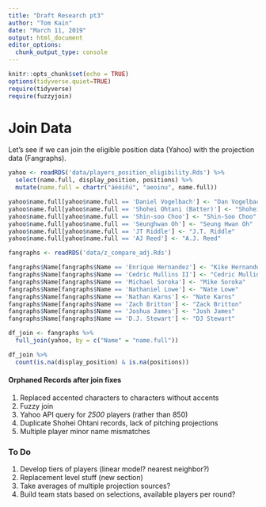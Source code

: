 ```yaml
---
title: "Draft Research pt3"
author: "Tom Kain"
date: "March 11, 2019"
output: html_document
editor_options: 
  chunk_output_type: console
---
```


```r
knitr::opts_chunk$set(echo = TRUE)
options(tidyverse.quiet=TRUE)
require(tidyverse)
require(fuzzyjoin)
```

# Join Data
Let's see if we can join the eligible position data (Yahoo) with the projection data (Fangraphs).

```r
yahoo <- readRDS('data/players_position_eligibility.Rds') %>%
  select(name.full, display_position, positions) %>%
  mutate(name.full = chartr("áéóíñú", "aeoinu", name.full))

yahoo$name.full[yahoo$name.full == 'Daniel Vogelbach'] <- "Dan Vogelbach"
yahoo$name.full[yahoo$name.full == 'Shohei Ohtani (Batter)'] <- "Shohei Ohtani"
yahoo$name.full[yahoo$name.full == 'Shin-soo Choo'] <- "Shin-Soo Choo"
yahoo$name.full[yahoo$name.full == 'Seunghwan Oh'] <- "Seung Hwan Oh"
yahoo$name.full[yahoo$name.full == 'JT Riddle'] <- "J.T. Riddle"
yahoo$name.full[yahoo$name.full == 'AJ Reed'] <- "A.J. Reed"

fangraphs <- readRDS('data/z_compare_adj.Rds')

fangraphs$Name[fangraphs$Name == 'Enrique Hernandez'] <- "Kike Hernandez"
fangraphs$Name[fangraphs$Name == 'Cedric Mullins II'] <- "Cedric Mullins"
fangraphs$Name[fangraphs$Name == 'Michael Soroka'] <- "Mike Soroka"
fangraphs$Name[fangraphs$Name == 'Nathaniel Lowe'] <- "Nate Lowe"
fangraphs$Name[fangraphs$Name == 'Nathan Karns'] <- "Nate Karns"
fangraphs$Name[fangraphs$Name == 'Zach Britton'] <- "Zack Britton"
fangraphs$Name[fangraphs$Name == 'Joshua James'] <- "Josh James"
fangraphs$Name[fangraphs$Name == 'D.J. Stewart'] <- "DJ Stewart"

df_join <- fangraphs %>%
  full_join(yahoo, by = c("Name" = "name.full"))

df_join %>% 
  count(is.na(display_position) & is.na(positions))
```

#### Orphaned Records after join fixes
1. Replaced accented characters to characters without accents
2. Fuzzy join
3. Yahoo API query for *2500* players (rather than 850)
4. Duplicate Shohei Ohtani records, lack of pitching projections
5. Multiple player minor name mismatches



### To Do
1. Develop tiers of players (linear model? nearest neighbor?)
2. Replacement level stuff (new section)
3. Take averages of multiple projection sources? 
4. Build team stats based on selections, available players per round? 
